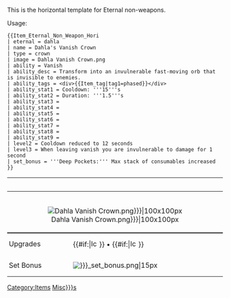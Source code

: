 <noinclude>
This is the horizontal template for Eternal non-weapons.
{{Item_Eternal_Non_Weapon_Hori
| eternal = dahla
| name = Dahla's Vanish Crown
| type = crown
| image = Dahla Vanish Crown.png
| ability = Vanish
| ability_desc = Transform into an invulnerable fast-moving orb that is invisible to enemies.
| ability_tags = <div>{{Item_tag|tag1=phased}}</div>
| ability_stat1 = Cooldown: '''15'''s
| ability_stat2 = Duration: '''1.5'''s
| ability_stat3 = 
| ability_stat4 = 
| ability_stat5 = 
| ability_stat6 = 
| ability_stat7 = 
| ability_stat8 =
| ability_stat9 =
| level2 = Cooldown reduced to 12 seconds
| level3 = When leaving vanish you are invulnerable to damage for 1 second
| set_bonus = '''Deep Pockets:''' Max stack of consumables increased
}}

Usage:
<pre>
{{Item_Eternal_Non_Weapon_Hori
| eternal = dahla
| name = Dahla's Vanish Crown
| type = crown
| image = Dahla Vanish Crown.png
| ability = Vanish
| ability_desc = Transform into an invulnerable fast-moving orb that is invisible to enemies.
| ability_tags = <div>{{Item_tag|tag1=phased}}</div>
| ability_stat1 = Cooldown: '''15'''s
| ability_stat2 = Duration: '''1.5'''s
| ability_stat3 = 
| ability_stat4 = 
| ability_stat5 = 
| ability_stat6 = 
| ability_stat7 = 
| ability_stat8 =
| ability_stat9 =
| level2 = Cooldown reduced to 12 seconds
| level3 = When leaving vanish you are invulnerable to damage for 1 second
| set_bonus = '''Deep Pockets:''' Max stack of consumables increased
}}
</pre>
</noinclude>

<includeonly>
{| class="wikitable" style="width:100%; text-align:left; background:#1c1c1c;"
|-
! colspan="2" style="text-align:center; font-size:130%; width:20%;" | {{{name|Unnamed Item}}}
! style="text-align:center; width:80%;" | '''{{{ability}}}'''
|-
| colspan="2" style="text-align:center; font-style:italic; color:#aaa; font-size:90%; padding:1px 4px; line-height:1.1;" | {{{type|Misc}}}
| rowspan="2" valign="top" |
<ul style="list-style:none; padding-left:0; margin:0;">
  {{#if:{{{ability_tags|}}}|<li>{{{ability_tags}}}</li>}}
  {{#if:{{{ability_stat1|}}}|<li><span style="color:#b59725;">{{{ability_stat1}}}</span></li>}}
  {{#if:{{{ability_stat2|}}}|<li><span style="color:#b59725;">{{{ability_stat2}}}</span></li>}}
  {{#if:{{{ability_stat3|}}}|<li><span style="color:#b59725;">{{{ability_stat3}}}</span></li>}}
  {{#if:{{{ability_stat4|}}}|<li><span style="color:#b59725;">{{{ability_stat4}}}</span></li>}}
  {{#if:{{{ability_stat5|}}}|<li><span style="color:#b59725;">{{{ability_stat5}}}</span></li>}}
  {{#if:{{{ability_stat6|}}}|<li><span style="color:#b59725;">{{{ability_stat6}}}</span></li>}}
  {{#if:{{{ability_stat7|}}}|<li><span style="color:#b59725;">{{{ability_stat7}}}</span></li>}}
  {{#if:{{{ability_stat8|}}}|<li><span style="color:#b59725;">{{{ability_stat8}}}</span></li>}}
  {{#if:{{{ability_stat9|}}}|<li><span style="color:#b59725;">{{{ability_stat9}}}</span></li>}}
  {{#if:{{{ability_desc|}}}|<li><i>{{{ability_desc}}}</i></li>}}
</ul>
|-
| colspan="2" style="text-align:center;"| [[File:{{{image|Dahla Vanish Crown.png}}}|100x100px]]
|-
! style="border-top: 3px solid #555; padding:0px 4px; line-height:1.1;" | Upgrades
| colspan="3" style="border-top: 3px solid #555; padding:0px 4px; line-height:1.1;" |
{{#if:{{{level2|}}}|[[File:Icon_Levels_2.png|15px]] {{{level2}}}}} • {{#if:{{{level3|}}}|[[File:Icon_Levels_3.png|15px]] {{{level3}}}}}
|-
! style="padding:0px 4px; line-height:1.1;" | Set Bonus
| colspan="3" style="padding:0px 4px; line-height:1.1;" |
[[File:{{{eternal|}}}_set_bonus.png|15px]] {{{set_bonus|missing_set_bonus}}}
|}
[[Category:Items]]
[[Category:{{{type|Misc}}}s]]
</includeonly>
